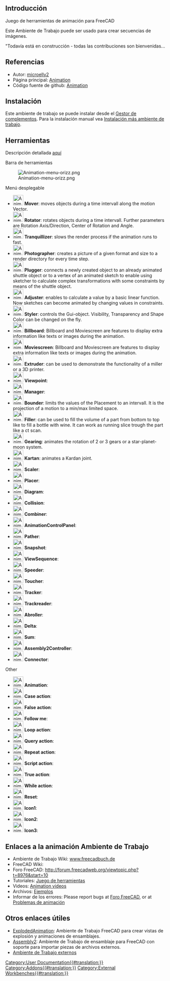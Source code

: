 <languages/>
{{UnfinishedDocu}}

<span id="Introduction"></span>
==Introducción==

Juego de herramientas de animación para FreeCAD

Este Ambiente de Trabajo puede ser usado para crear secuencias de imágenes.

"Todavía está en construcción - todas las contribuciones son bienvenidas...

<span id="References"></span>
==Referencias==

* Autor: [https://github.com/microelly2 microelly2]
* Página principal: [https://github.com/microelly2/Animation Animation]
* Código fuente de github: [https://github.com/microelly2/Animation Animation]

<span id="Installation"></span>
==Instalación==

Este ambiente de trabajo se puede instalar desde el [[Std_AddonMgr/es|Gestor de complementos]]. Para la instalación manual vea [[Installing_more_workbenches/es|Instalación más ambiente de trabajo]].

<span id="Tools"></span>
==Herramientas==

Descripción detallada [http://freecadbuch.de/doku.php?id=Animation%20Wokbench#the_toolset aquí]

Barra de herramientas

[[Image:Animation-menu-orizz.png]]

Menú desplegable

*[[Image:Animation_Mover.png|32px]] '''Mover''': moves objects during a time intervall along the motion Vector. 
*[[Image:Animation_Rotator.png|32px]] '''Rotator''': rotates objects during a time intervall. Further parameters are Rotation Axis/Direction, Center of Rotation and Angle.
*[[Image:Animation_Tranquillizer.png|32px]] '''Tranquillizer''':  slows the render process if the animation runs to fast. 
*[[Image:Animation_Photographer.png|32px]] '''Photographer''': creates a picture of a given format and size to a render directory for every time step.
*[[Image:Animation_Plugger.png|32px]] '''Plugger''': connects a newly created object to an already animated shuttle object or to a vertex of an animated sketch to enable using sketcher to calculate complex transformations with some constraints by means of the shuttle object. 
*[[Image:Animation_Adjuster.png|32px]] '''Adjuster''': enables to calculate a value by a basic linear function. Now sketches can become animated by changing values in constraints. 
*[[Image:Animation_Styler.png|32px]] '''Styler''': controls the Gui-object. Visibility, Transparency and Shape Color can be changed on the fly. 
*[[Image:Animation_Billboard.png|32px]] '''Billboard''': Billboard and Moviescreen are features to display extra information like texts or images during the animation. 
*[[Image:Animation_Moviescreen.png|32px]] '''Moviescreen''': Billboard and Moviescreen are features to display extra information like texts or images during the animation. 
*[[Image:Animation_Extruder.png|32px]] '''Extruder''': can be used to demonstrate the functionality of a miller or a 3D printer. 
*[[Image:Animation_Viewpoint.png|32px]] '''Viewpoint''':
*[[Image:Animation_Manager.png|32px]] '''Manager''':
*[[Image:Animation_Bounder.png|32px]] '''Bounder''': limits the values of the Placement to an intervall. It is the projection of a motion to a min/max limited space. 
*[[Image:Animation_Filler.png|32px]] '''Filler''': can be used to fill the volume of a part from bottom to top like to fill a bottle with wine. It can work as running slice trough the part like a ct scan. 
*[[Image:Animation_Gearing.png|32px]] '''Gearing''': animates the rotation of 2 or 3 gears or a star-planet-moon system. 
*[[Image:Animation_Kartan.png|32px]] '''Kartan''': animates a Kardan joint. 
*[[Image:Animation_Scaler.png|32px]] '''Scaler''':
*[[Image:Animation_Placer.png|32px]] '''Placer''':
*[[Image:Animation_Diagram.png|32px]] '''Diagram''':
*[[Image:Animation_Collision.png|32px]] '''Collision''':
*[[Image:Animation_Combiner.png|32px]] '''Combiner''':
*[[Image:Animation_AnimationControlPanel.png|32px]] '''AnimationControlPanel''':
*[[Image:Animation_Pather.png|32px]] '''Pather''':
*[[Image:Animation_Snapshot.png|32px]] '''Snapshot''':
*[[Image:Animation_ViewSequence.png|32px]] '''ViewSequence''':
*[[Image:Animation_Speeder.png|32px]] '''Speeder''':
*[[Image:Animation_Toucher.png|32px]] '''Toucher''':
*[[Image:Animation_Tracker.png|32px]] '''Tracker''':
*[[Image:Animation_Trackreader.png|32px]] '''Trackreader''':
*[[Image:Animation_Abroller.png|32px]] '''Abroller''':
*[[Image:Animation_Delta.png|32px]] '''Delta''':
*[[Image:Animation_Sum.png|32px]] '''Sum''':
*[[Image:Animation_Assembly2Controller.png|32px]] '''Assembly2Controller''':
*[[Image:Animation_Connector.png|32px]] '''Connector''':

Other
*[[Image:Animation_Animation.png|32px]] '''Animation''':
*[[Image:Animation_CaseAction.png|32px]] '''Case action''':
*[[Image:Animation_FalseAction.png|32px]] '''False action''':
*[[Image:Animation_FollowMe.png|32px]] '''Follow me''':
*[[Image:Animation_LoopAction.png|32px]] '''Loop action''':
*[[Image:Animation_QueryAction.png|32px]] '''Query action''':
*[[Image:Animation_RepeatAction.png|32px]] '''Repeat action''':
*[[Image:Animation_ScriptAction.png|32px]] '''Script action''':
*[[Image:Animation_TrueAction.png|32px]] '''True action''':
*[[Image:Animation_WhileAction.png|32px]] '''While action''':
*[[Image:Animation_Reset.png|32px]] '''Reset''':
*[[Image:Animation_Icon1.png|32px]] '''Icon1''':
*[[Image:Animation_Icon2.png|32px]] '''Icon2''':
*[[Image:Animation_Icon3.png|32px]] '''Icon3''':

<span id="Links_to_Animation_WB"></span>
==Enlaces a la animación Ambiente de Trabajo==

<div class="mw-translate-fuzzy">
* Ambiente de Trabajo Wiki: [http://freecadbuch.de/doku.php?id=Animation%20Wokbench www.freecadbuch.de]
* FreeCAD Wiki:
* Foro FreeCAD: http://forum.freecadweb.org/viewtopic.php?t=8976&start=10
* Tutoriales: [http://freecadbuch.de/doku.php?id=Animation%20Wokbench#abroller Juego de herramientas]
* Videos:  [http://freecadbuch.de/doku.php?id=animation:videos Animation videos]
* Archivos: [https://github.com/microelly2/Animation-WB-Examples Ejemplos]
* Informar de los errores: Please report bugs at [http://forum.freecadweb.org/index.php Foro FreeCAD], or at [https://github.com/microelly2/Animation/issues Problemas de animación]
</div>

<span id="Other_useful_links"></span>
==Otros enlaces útiles==

* [http://www.freecadweb.org/wiki/index.php?title=Sandbox:ExplodedAnimation ExplodedAnimation]: Ambiente de Trabajo FreeCAD para crear vistas de explosión y animaciones de ensamblajes. 
* [http://www.freecadweb.org/wiki/index.php?title=Sandbox:Assembly2 Assembly2]: Ambiente de Trabajo de ensamblaje para FreeCAD con soporte para importar piezas de archivos externos. 
* [[External_workbenches|Ambiente de Trabajo externos]]

[[Category:User Documentation{{#translation:}}]]

[[Category:Addons{{#translation:}}]]

[[Category:External Workbenches{{#translation:}}]]